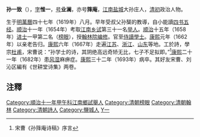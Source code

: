 '''孙一致'''（{{bd|1619年||1693年||Sun孫}}），[[表字|字]]'''惟一'''，[[号|号]]'''业澜'''，亦号'''箨庵'''，[[江南省|江南]][[盐城|盐城]]大孙庄人，[[清初|清初]]政治人物。

生于[[明|明]][[萬曆|萬曆]]四十七年（1619年）八月。早年受叔父孙榘的教導，自小能讀[[四书五经|四书五经]]。[[顺治|顺治]]十一年（1654年）考取[[江南|江南]][[乡试|乡试]]第三十一名[[举人|举人]]。[[顺治|顺治]]十五年（1658年）[[进士|进士]]一甲第二名（[[榜眼|榜眼]]），授[[翰林院编修|翰林院编修]]。官至[[侍讀學士|侍讀學士]]。[[康熙|康熙]]元年（1662年）以亲老告归。[[康熙|康熙]]六年（1667年）走遍[[江苏|江苏]]、[[浙江|浙江]]、[[山东|山东]]等地。工於詩，學宗[[杜甫|杜甫]]，宋曹说：“孙学士的诗，其阴绝高远奇矫无比，七子不足拟即。”<ref>宋曹《孙箨庵诗稿》序言</ref>[[康熙|康熙]]二十一年（1682年）患[[风湿|风湿]]麻痹症。[[康熙|康熙]]三十二年（1693年）病卒。其好友宋曹、刘沁区編有《世耕堂诗集》两卷。

==注釋==
{{reflist}}

{{順治十五年戊戌科殿試金榜}}
{{DEFAULTSORT:Sun孫}}
[[Category:順治十一年甲午科江南鄉試舉人|Category:順治十一年甲午科江南鄉試舉人]]
[[Category:清朝榜眼|Category:清朝榜眼]]
[[Category:清朝翰林|Category:清朝翰林]]
[[Category:清朝詩人|Category:清朝詩人]]
[[Category:鹽城人|Category:鹽城人]]
[[Category:孫姓|Y一]]